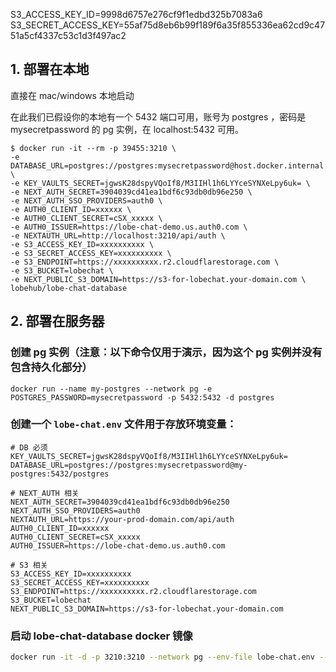 S3_ACCESS_KEY_ID=9998d6757e276cf9f1edbd325b7083a6 S3_SECRET_ACCESS_KEY=55af75d8eb6b99f189f6a35f855336ea62cd9c4751a5cf4337c53c1d3f497ac2

## 1. 部署在本地

直接在 mac/windows 本地启动

在此我们已假设你的本地有一个 5432 端口可用，账号为 postgres ，密码是 mysecretpassword 的 pg 实例，在 localhost:5432 可用。

```fish
$ docker run -it --rm -p 39455:3210 \
-e DATABASE_URL=postgres://postgres:mysecretpassword@host.docker.internal:5432/postgres \
-e KEY_VAULTS_SECRET=jgwsK28dspyVQoIf8/M3IIHl1h6LYYceSYNXeLpy6uk= \
-e NEXT_AUTH_SECRET=3904039cd41ea1bdf6c93db0db96e250 \
-e NEXT_AUTH_SSO_PROVIDERS=auth0 \
-e AUTH0_CLIENT_ID=xxxxxx \
-e AUTH0_CLIENT_SECRET=cSX_xxxxx \
-e AUTH0_ISSUER=https://lobe-chat-demo.us.auth0.com \
-e NEXTAUTH_URL=http://localhost:3210/api/auth \
-e S3_ACCESS_KEY_ID=xxxxxxxxxx \
-e S3_SECRET_ACCESS_KEY=xxxxxxxxxx \
-e S3_ENDPOINT=https://xxxxxxxxxx.r2.cloudflarestorage.com \
-e S3_BUCKET=lobechat \
-e NEXT_PUBLIC_S3_DOMAIN=https://s3-for-lobechat.your-domain.com \
lobehub/lobe-chat-database
```

## 2. 部署在服务器

<Steps>

### 创建 pg 实例（注意：以下命令仅用于演示，因为这个 pg 实例并没有包含持久化部分）

```
docker run --name my-postgres --network pg -e POSTGRES_PASSWORD=mysecretpassword -p 5432:5432 -d postgres
```

### 创建一个 `lobe-chat.env` 文件用于存放环境变量：

```shell
# DB 必须
KEY_VAULTS_SECRET=jgwsK28dspyVQoIf8/M3IIHl1h6LYYceSYNXeLpy6uk=
DATABASE_URL=postgres://postgres:mysecretpassword@my-postgres:5432/postgres

# NEXT_AUTH 相关
NEXT_AUTH_SECRET=3904039cd41ea1bdf6c93db0db96e250
NEXT_AUTH_SSO_PROVIDERS=auth0
NEXTAUTH_URL=https://your-prod-domain.com/api/auth
AUTH0_CLIENT_ID=xxxxxx
AUTH0_CLIENT_SECRET=cSX_xxxxx
AUTH0_ISSUER=https://lobe-chat-demo.us.auth0.com

# S3 相关
S3_ACCESS_KEY_ID=xxxxxxxxxx
S3_SECRET_ACCESS_KEY=xxxxxxxxxx
S3_ENDPOINT=https://xxxxxxxxxx.r2.cloudflarestorage.com
S3_BUCKET=lobechat
NEXT_PUBLIC_S3_DOMAIN=https://s3-for-lobechat.your-domain.com
```

### 启动 lobe-chat-database docker 镜像

```sh
docker run -it -d -p 3210:3210 --network pg --env-file lobe-chat.env --name lobe-chat-database lobehub/lobe-chat-database
```

</Steps>
